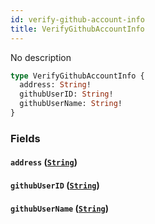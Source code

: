 ```yaml
---
id: verify-github-account-info
title: VerifyGithubAccountInfo
---
```



No description

```graphql
type VerifyGithubAccountInfo {
  address: String!
  githubUserID: String!
  githubUserName: String!
}
```


### Fields

#### `address` ([`String`](../../references/scalars/string))




#### `githubUserID` ([`String`](../../references/scalars/string))




#### `githubUserName` ([`String`](../../references/scalars/string))






